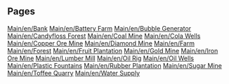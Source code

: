 
== Pages ==
[[Main/en/Bank]]
[[Main/en/Battery Farm]]
[[Main/en/Bubble Generator]]
[[Main/en/Candyfloss Forest]]
[[Main/en/Coal Mine]]
[[Main/en/Cola Wells]]
[[Main/en/Copper Ore Mine]]
[[Main/en/Diamond Mine]]
[[Main/en/Farm]]
[[Main/en/Forest]]
[[Main/en/Fruit Plantation]]
[[Main/en/Gold Mine]]
[[Main/en/Iron Ore Mine]]
[[Main/en/Lumber Mill]]
[[Main/en/Oil Rig]]
[[Main/en/Oil Wells]]
[[Main/en/Plastic Fountains]]
[[Main/en/Rubber Plantation]]
[[Main/en/Sugar Mine]]
[[Main/en/Toffee Quarry]]
[[Main/en/Water Supply]]
